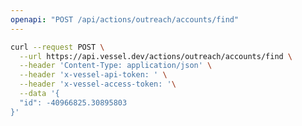 ```yaml
---
openapi: "POST /api/actions/outreach/accounts/find"
---
```


<RequestExample>

```bash Request
curl --request POST \
  --url https://api.vessel.dev/actions/outreach/accounts/find \
  --header 'Content-Type: application/json' \
  --header 'x-vessel-api-token: ' \
  --header 'x-vessel-access-token: '\
  --data '{
  "id": -40966825.30895803
}'
```

</RequestExample>
